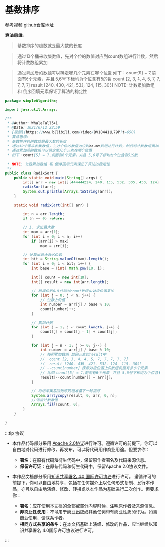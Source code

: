 # 基数排序

[参考视频](https://www.bilibili.com/video/BV184411L79P?t=650)
[github仓库地址](https://github.com/whalefall541/learn4Algorithm)

 **算法思维**: 

> 基数排序的趟数就是最大数的长度

> 通过10个桶来收集数值，先对个位的数值对应到count数组进行计数，然后将计数数组累加 

> 通过累加后的数组可以确定哪几个元素在哪个位置
> 如下：count[5] = 7,前面有6个元素，并且 5,6号下标均为个位含有5的数
> count [2, 3, 4, 4, 5, 7, 7, 7, 7, 7]
> result [240, 430, 421, 532, 124, 115, 305]
> NOTE: 计数累加数组 和 倒序回填元素保证了算法的稳定性

```java
package simpleAlgorithm;

import java.util.Arrays;

/**
 * @Author: WhaleFall541
 * @Date: 2021/6/12 22:59
 * [视频](https://www.bilibili.com/video/BV184411L79P?t=650)
 * 算法思维:
 * 基数排序的趟数就是最大数的长度
 * 通过10个桶来收集数值，先对个位的数值对应到count数组进行计数，然后将计数数组累加
 * 通过累加后的数组可以确定哪几个元素在哪个位置
 * 如下：count[5] = 7,前面有6个元素，并且 5,6号下标均为个位含有5的数

 * NOTE: 计数累加数组 和 倒序回填元素保证了算法的稳定性
 */
public class RadixSort {
    public static void main(String[] args) {
        int[] arr = new int[]{444444224, 240, 115, 532, 305, 430, 124};
        radixSort(arr);
        System.out.println(Arrays.toString(arr));
    }

    static void radixSort(int[] arr) {

        int n = arr.length;
        if (n == 0) return;

        // 1. 求出最大数
        int max = arr[0];
        for (int i = 0; i < n; i++)
            if (arr[i] > max)
                max = arr[i];

        // 计算出最大数的位数
        int bit = String.valueOf(max).length();
        for (int i = 0; i < bit; i++) {
            int base = (int) Math.pow(10, i);

            int[] count = new int[10];
            int[] result = new int[arr.length];

            // 根据位数0-9分别对count数组中对应位置累加
            for (int j = 0; j < n; j++) {
                // 位数上的值
                int number = arr[j] / base % 10;
                count[number]++;
            }

            // 累加计数
            for (int j = 1; j < count.length; j++) {
                count[j] = count[j - 1] + count[j];
            }

            for (int j = n - 1; j >= 0; j--) {
                int number = arr[j] / base % 10;
                // 按照累加数组 放回元素到result中
                //  count [2, 3, 4, 4, 5, 7, 7, 7, 7, 7]
                //  result [240, 430, 421, 532, 124, 115, 305]
                // --count[number] 表示对应位置上的数组前面有多少个元素
                // 比如 count[5] = 7,前面有6个元素，并且 5,6号下标均为个位含有5的数
                result[--count[number]] = arr[j];
            }

            // 将结果集放回到原数组准备下一轮排序
            System.arraycopy(result, 0, arr, 0, n);
            //清空计数数组
            Arrays.fill(count, 0);
        }
    }

}
```

:::tip 协议

- 本作品代码部分采用 [Apache 2.0协议](https://www.apache.org/licenses/LICENSE-2.0)进行许可。遵循许可的前提下，你可以自由地对代码进行修改，再发布，可以将代码用作商业用途。但要求你：
  - **署名**：在原有代码和衍生代码中，保留原作者署名及代码来源信息。
  - **保留许可证**：在原有代码和衍生代码中，保留Apache 2.0协议文件。

- 本作品文档部分采用[知识共享署名 4.0 国际许可协议](http://creativecommons.org/licenses/by/4.0/)进行许可。 遵循许可的前提下，你可以自由地共享，包括在任何媒介上以任何形式复制、发行本作品，亦可以自由地演绎、修改、转换或以本作品为基础进行二次创作。但要求你：
  - **署名**：应在使用本文档的全部或部分内容时候，注明原作者及来源信息。
  - **非商业性使用**：不得用于商业出版或其他任何带有商业性质的行为。如需商业使用，请联系作者。
  - **相同方式共享的条件**：在本文档基础上演绎、修改的作品，应当继续以知识共享署名 4.0国际许可协议进行许可。

:::